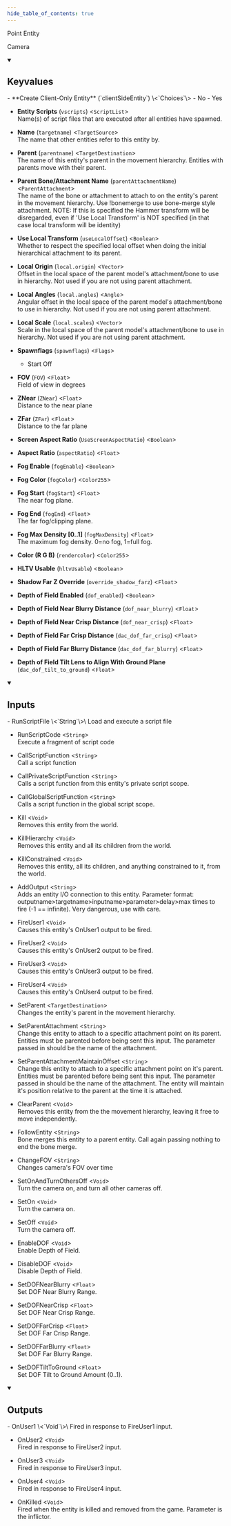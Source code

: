 ```yaml
---
hide_table_of_contents: true
---
```


<!---
!!!!!!
THIS PAGE IS AUTOGENERATED FROM GAME FGD DEFINITIONS!
DO NOT EDIT MANUALLY!
!!!!!!

In order to make edits, you can make an annotation file in /fgd_dump_overrides
-->


Point Entity

Camera

<details open>
<summary><h2>Keyvalues</h2></summary>
- **Create Client-Only Entity** (`clientSideEntity`) \<`Choices`\>
  - No 
  - Yes 


- **Entity Scripts** (`vscripts`) \<`ScriptList`\>\
Name(s) of script files that are executed after all entities have spawned.

- **Name** (`targetname`) \<`TargetSource`\>\
The name that other entities refer to this entity by.

- **Parent** (`parentname`) \<`TargetDestination`\>\
The name of this entity's parent in the movement hierarchy. Entities with parents move with their parent.

- **Parent Bone/Attachment Name** (`parentAttachmentName`) \<`ParentAttachment`\>\
The name of the bone or attachment to attach to on the entity's parent in the movement hierarchy. Use !bonemerge to use bone-merge style attachment. NOTE: If this is specified the Hammer transform will be disregarded, even if 'Use Local Transform' is NOT specified (in that case local transform will be identity)

- **Use Local Transform** (`useLocalOffset`) \<`Boolean`\>\
Whether to respect the specified local offset when doing the initial hierarchical attachment to its parent.

- **Local Origin** (`local.origin`) \<`Vector`\>\
Offset in the local space of the parent model's attachment/bone to use in hierarchy. Not used if you are not using parent attachment.

- **Local Angles** (`local.angles`) \<`Angle`\>\
Angular offset in the local space of the parent model's attachment/bone to use in hierarchy. Not used if you are not using parent attachment.

- **Local Scale** (`local.scales`) \<`Vector`\>\
Scale in the local space of the parent model's attachment/bone to use in hierarchy. Not used if you are not using parent attachment.

- **Spawnflags** (`spawnflags`) \<`Flags`\>
  - Start Off 


- **FOV** (`FOV`) \<`Float`\>\
Field of view in degrees

- **ZNear** (`ZNear`) \<`Float`\>\
Distance to the near plane

- **ZFar** (`ZFar`) \<`Float`\>\
Distance to the far plane

- **Screen Aspect Ratio** (`UseScreenAspectRatio`) \<`Boolean`\>

- **Aspect Ratio** (`aspectRatio`) \<`Float`\>

- **Fog Enable** (`fogEnable`) \<`Boolean`\>

- **Fog Color** (`fogColor`) \<`Color255`\>

- **Fog Start** (`fogStart`) \<`Float`\>\
The near fog plane.

- **Fog End** (`fogEnd`) \<`Float`\>\
The far fog/clipping plane.

- **Fog Max Density [0..1]** (`fogMaxDensity`) \<`Float`\>\
The maximum fog density. 0=no fog, 1=full fog.

- **Color (R G B)** (`rendercolor`) \<`Color255`\>

- **HLTV Usable** (`hltvUsable`) \<`Boolean`\>

- **Shadow Far Z Override** (`override_shadow_farz`) \<`Float`\>

- **Depth of Field Enabled** (`dof_enabled`) \<`Boolean`\>

- **Depth of Field Near Blurry Distance** (`dof_near_blurry`) \<`Float`\>

- **Depth of Field Near Crisp Distance** (`dof_near_crisp`) \<`Float`\>

- **Depth of Field Far Crisp Distance** (`dac_dof_far_crisp`) \<`Float`\>

- **Depth of Field Far Blurry Distance** (`dac_dof_far_blurry`) \<`Float`\>

- **Depth of Field Tilt Lens to Align With Ground Plane** (`dac_dof_tilt_to_ground`) \<`Float`\>


 </details>
<details open>
<summary><h2>Inputs</h2></summary>
- RunScriptFile \<`String`\>\
Load and execute a script file

- RunScriptCode \<`String`\>\
Execute a fragment of script code

- CallScriptFunction \<`String`\>\
Call a script function

- CallPrivateScriptFunction \<`String`\>\
Calls a script function from this entity's private script scope.

- CallGlobalScriptFunction \<`String`\>\
Calls a script function in the global script scope.

- Kill \<`Void`\>\
Removes this entity from the world.

- KillHierarchy \<`Void`\>\
Removes this entity and all its children from the world.

- KillConstrained \<`Void`\>\
Removes this entity, all its children, and anything constrained to it, from the world.

- AddOutput \<`String`\>\
Adds an entity I/O connection to this entity. Parameter format: outputname&gt;targetname>inputname&gt;parameter&gt;delay&gt;max times to fire (-1 == infinite). Very dangerous, use with care.

- FireUser1 \<`Void`\>\
Causes this entity's OnUser1 output to be fired.

- FireUser2 \<`Void`\>\
Causes this entity's OnUser2 output to be fired.

- FireUser3 \<`Void`\>\
Causes this entity's OnUser3 output to be fired.

- FireUser4 \<`Void`\>\
Causes this entity's OnUser4 output to be fired.

- SetParent \<`TargetDestination`\>\
Changes the entity's parent in the movement hierarchy.

- SetParentAttachment \<`String`\>\
Change this entity to attach to a specific attachment point on its parent. Entities must be parented before being sent this input. The parameter passed in should be the name of the attachment.

- SetParentAttachmentMaintainOffset \<`String`\>\
Change this entity to attach to a specific attachment point on it's parent. Entities must be parented before being sent this input. The parameter passed in should be the name of the attachment. The entity will maintain it's position relative to the parent at the time it is attached.

- ClearParent \<`Void`\>\
Removes this entity from the the movement hierarchy, leaving it free to move independently.

- FollowEntity \<`String`\>\
Bone merges this entity to a parent entity. Call again passing nothing to end the bone merge.

- ChangeFOV \<`String`\>\
Changes camera's FOV over time

- SetOnAndTurnOthersOff \<`Void`\>\
Turn the camera on, and turn all other cameras off.

- SetOn \<`Void`\>\
Turn the camera on.

- SetOff \<`Void`\>\
Turn the camera off.

- EnableDOF \<`Void`\>\
Enable Depth of Field.

- DisableDOF \<`Void`\>\
Disable Depth of Field.

- SetDOFNearBlurry \<`Float`\>\
Set DOF Near Blurry Range.

- SetDOFNearCrisp \<`Float`\>\
Set DOF Near Crisp Range.

- SetDOFFarCrisp \<`Float`\>\
Set DOF Far Crisp Range.

- SetDOFFarBlurry \<`Float`\>\
Set DOF Far Blurry Range.

- SetDOFTiltToGround \<`Float`\>\
Set DOF Tilt to Ground Amount (0..1).


 </details>
<details open>
<summary><h2>Outputs</h2></summary>
- OnUser1 \<`Void`\>\
Fired in response to FireUser1 input.

- OnUser2 \<`Void`\>\
Fired in response to FireUser2 input.

- OnUser3 \<`Void`\>\
Fired in response to FireUser3 input.

- OnUser4 \<`Void`\>\
Fired in response to FireUser4 input.

- OnKilled \<`Void`\>\
Fired when the entity is killed and removed from the game. Parameter is the inflictor.


 </details>